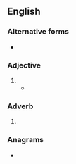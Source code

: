 {{also|inhouse|in house}}
==English==

===Alternative forms===
* {{l|en|in house}}

===Adjective===
{{en-adj|head=[[in]]-[[house]]|-}}

# {{alternative spelling of|en|in house}}
#* {{quote-journal|en|author=Daniel Taylor|title=Lucas Moura double for Spurs deepens gloom at Manchester United|work={{w|The Guardian}} (London)|date=27 August 2018|url=https://www.theguardian.com/football/2018/aug/27/manchester-united-tottenham-hotspur-premier-league-match-report
|passage=MUTV, United’s '''in-house''' channel, was so confused by all the changes it announced before kick-off that Matic would be playing as a centre-half.}}

===Adverb===
{{en-adv|head=[[in]]-[[house]]|-}}

# {{alternative spelling of|en|in house}}

===Anagrams===
* {{anagrams|en|a=ehinosu|heinous}}